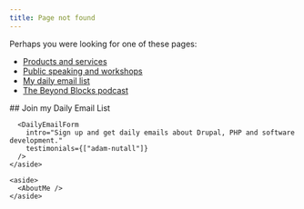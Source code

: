 ```yaml
---
title: Page not found
---
```



<Layout title={frontmatter.title}>
  Perhaps you were looking for one of these pages:

  - [Products and services](/pricing)
  - [Public speaking and workshops](/talks)
  - [My daily email list](/daily)
  - [The Beyond Blocks podcast](/podcast)

  <div class="mt-8 space-y-8">
    <aside>
      ## Join my Daily Email List

      <DailyEmailForm
        intro="Sign up and get daily emails about Drupal, PHP and software development."
        testimonials={["adam-nutall"]}
      />
    </aside>

    <aside>
      <AboutMe />
    </aside>
  </div>
</Layout>

